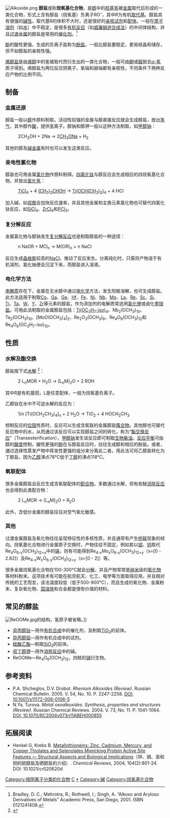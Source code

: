 [[File:Alkoxide.png|thumb]]
'''醇盐'''或称'''烷氧基化合物'''，是[[醇|醇]]中的[[羟基|羟基]][[氢|氢]]被[[金属|金属]]取代后形成的一类化合物，形式上含有醇盐（烷氧基）负离子RO<sup>–</sup>，其中R为有机[[取代基|取代基]]。醇盐具有很强的[[碱性|碱性]]，取代基R的体积不大时，还是很好的[[亲核试剂|亲核试剂]]和[[配体_(化学)|配体]]。一般在[[质子溶剂|质子溶剂]]（如[[水|水]]）中不稳定，是很多[[有机反应|有机反应]]（如[[威廉姆逊合成法|威廉姆逊合成法]]）的中间体结构，并且[[过渡金属|过渡金属]]的醇盐是常用的[[催化剂|催化剂]]。<ref>Bradley, D. C.; Mehrotra, R.; Rothwell, I.; Singh, A. “Alkoxo and Aryloxo Derivatives of Metals” Academic Press, San Diego, 2001. ISBN 0121241408.</ref>

[[酚|酚]]的酸性更强，生成的负离子盐称为[[酚盐|酚盐]]，一般比醇盐要稳定，更易结晶和储存，但不如醇盐的亲核性强。

[[烯醇盐|烯醇盐]]是由[[烯醇|烯醇]]中的氢被取代而衍生出的一类化合物，一般可由[[酮|酮]]或[[醛|醛]]脱去[[α-氢|α-氢]]质子得到。烯醇盐为两位反应阴离子，氧端和碳端都有亲核性，不同条件下两种反应产物的比例不同。

==制备==
===金属还原===
醇盐一般以[[醇|醇]]作原料制取。活动性较强的金属与醇直接反应就会生成醇盐，放出[[氢气|氢气]]，其中醇作[[酸|酸]]，提供氢离子。醇钠和醇钾一般以这种方法制取，如[[甲醇钠|甲醇钠]]：
:2CH<sub>3</sub>OH  + 2Na   →  2[[甲醇钠|CH<sub>3</sub>ONa]] + H<sub>2</sub>
其他的醇及[[碱金属|碱金属]]有时也可以发生这类反应。

===亲电性氯化物===
醇盐也可用金属[[氯化物|氯化物]]作原料制得。[[四氯化钛|四氯化钛]]与醇反应会生成相应的四烷氧基化合物，并放出[[氯化氢|氯化氢]]：
:[[四氯化钛|TiCl<sub>4</sub>]]  +  4 [[异丙醇|(CH<sub>3</sub>)<sub>2</sub>CHOH]]  →  [[异丙醇钛|Ti(OCH(CH<sub>3</sub>)<sub>2</sub>}<sub>4</sub>]]  +  4  HCl
加入碱，如[[叔胺|叔胺]]会加快反应速率，并且其他金属和主族元素氯化物也可替代四氯化钛反应，如[[四氯化硅|SiCl<sub>4</sub>]]、[[四氯化锆|ZrCl<sub>4</sub>]]和[[三氯化磷|PCl<sub>3</sub>]]。

===复分解反应===
金属氯化物与醇钠发生[[复分解反应|复分解反应]]也是制取醇盐的一种途径：
: n NaOR  +  MCl<sub>n</sub>  →  M(OR)<sub>n</sub>  +  n NaCl
反应生成[[晶格能|晶格能]]较高的[[氯化钠|NaCl]]，推动了反应发生。分离纯化时，只需将产物溶于有机溶剂，氯化钠便会沉淀下来，而醇盐进入溶液。

===电化学方法===
[[电解质|电解质]]存在下，金属在无水醇中通过[[电化学|电化学]]方法，发生阳极溶解，也可生成醇盐。此方法适用于制取[[钴|Co]]、[[镓|Ga]]、[[锗|Ge]]、[[铪|Hf]]、[[铁|Fe]]、[[镍|Ni]]、[[铌|Nb]]、[[钼|Mo]]、[[镧|La]]、[[铼|Re]]、[[钪|Sc]]、[[硅|Si]]、[[钛|Ti]]、[[钽|Ta]]、[[钨|W]]、[[钇|Y]]、[[锆|Zr]]等元素的醇盐，作为添加剂的电解质常选用[[氯化锂|氯化锂]]或卤化[[季铵盐|季铵盐]]。可用此法制取的金属醇盐包括：[[异丙醇钛|Ti(OC<sub>3</sub>H<sub>7</sub>-''iso'')<sub>4</sub>]]、Nb<sub>2</sub>(OCH<sub>3</sub>)<sub>10</sub>、Ta<sub>2</sub>(OCH<sub>3</sub>)<sub>10</sub>、[MoO(OCH<sub>3</sub>)<sub>4</sub>]<sub>2</sub>、Re<sub>2</sub>O<sub>3</sub>(OCH<sub>3</sub>)<sub>6</sub>、Re<sub>4</sub>O<sub>6</sub>(OCH<sub>3</sub>)<sub>12</sub>和Re<sub>4</sub>O<sub>6</sub>(OC<sub>3</sub>H<sub>7</sub>-''iso'')<sub>10</sub>。

==性质==
===水解及酯交换===
醇盐按下式[[水解|水解]] <ref name="hydrolysis">{{cite journal|title = Single and mixed phase TiO2 powders by excess hydrolysis of titanium isopropoxide|journal = Advances in Applied Ceramics|year =2012 |volume = 111|issue = 3 | url=http://www.researchgate.net/publication/235644645_Single_and_mixed_phase_TiO_2_powders_prepared_by_excess_hydrolysis_of_titanium_alkoxide}}</ref>：
:2 L<sub>n</sub>MOR  +  H<sub>2</sub>O  →  [L<sub>n</sub>M]<sub>2</sub>O  +  2 ROH
其中R是有机基团，L是任意配体，一般为烷氧基负离子。

乙醇钛在水中不可逆水解的反应为：
:1/n [Ti(OCH<sub>2</sub>CH<sub>3</sub>)<sub>4</sub>]<sub>n</sub>  +  2 H<sub>2</sub>O  →  TiO<sub>2</sub>  +  4 HOCH<sub>2</sub>CH<sub>3</sub>
控制反应的[[位阻|位阻]]性质时，反应可以生成含氧联的金属醇盐[[簇合物|簇合物]]。其他醇也可替代反应物中的水，从而通过该反应可以实现醇盐之间的转化，称为“[[酯交换反应|酯交换反应]]”（Transesterification），[[甲醇钠|甲醇钠]]发生该反应即可制取[[生物柴油|生物柴油]]。[[反应平衡|反应平衡]]可由醇的[[酸度|酸度]]控制，酸性更强的[[酚|酚]]在与醇盐反应时，往往生成醇和相应的酚盐。或者，通过选择性蒸发产物中挥发性更强的组分来分离此二者。用此法可将乙醇盐转化为丁醇盐，因为[[乙醇|乙醇]]沸点78°C低于[[丁醇|丁醇]]的沸点118°C。

===氧联配体===
很多金属醇盐会反应生成含氧联配体的[[配合物|配合物]]。多数通过水解，但有些醚[[消除反应|消除反应]]也会得到此类配合物：
:2 L<sub>n</sub>MOR  →  [L<sub>n</sub>M]<sub>2</sub>O  +  R<sub>2</sub>O

此外，含低价金属的醇盐往往对空气氧化敏感。

===其他===
过渡金属醇盐及氧化物往往呈现特征性的多核性质，并且通常有产生[[桥联|桥联]]现象的倾向。烷氧基化合物进行金属原子交换时，产物往往不固定，例如若以[[钼|钼]]、[[钨|钨]]取代Re<sub>4</sub>O<sub>6-y</sub>(OCH<sub>3</sub>)<sub>12+y</sub>中的[[铼|铼]]，则有可能得到Re<sub>4-x</sub>Mo<sub>x</sub>O<sub>6-y</sub>(OCH<sub>3</sub>)<sub>12+y</sub>（x=[0 - 2.82]）及Re<sub>4-x</sub>W<sub>x</sub>O<sub>6-y</sub>(OCH<sub>3</sub>)<sub>12+y</sub>（x=[0 - 2]）等。

很多金属烷氧基化合物在100-300°C就会[[热分解|分解]]，并且产物常常是[[纳米|纳米]]级的[[氧化物|氧化物]]等材料粉末。这项技术有可能在航空航天、化工、电学等方面取得应用，并且相对传统的工艺而言，该法温度较低（低于500-900°C），而且生成的氧化物、金属粉末、复杂氧化物、[[固溶体|固溶体]]和合金都是很有价值的材料。

==常见的醇盐==
[[File:ReOOMe.jpg|thumb]]的结构，氢原子被省略。]]
*[[异丙醇钛|异丙醇钛]]—用作[[有机合成|有机合成]]中的催化剂，及制取[[二氧化钛|TiO<sub>2</sub>]]的前体。
*[[异丙醇铝|异丙醇铝]]—用作有机合成中的试剂。
*[[硅酸乙酯|硅酸乙酯]]—制取[[二氧化硅|SiO<sub>2</sub>]]的前体。
*[[叔丁醇钾|叔丁醇钾]]—用作[[消除反应|消除反应]]中的碱。
*ReOOMe—Re<sub>4</sub>O<sub>6</sub>(OCH<sub>3</sub>)<sub>12</sub>，四核的[[铼|铼]]衍生物。

==参考资料==
<div class="references-small">
<references/></div>
{{refbegin}}
* P.A. Shcheglov, D.V. Drobot.  ''Rhenium Alkoxides (Review)''. Russian Chemical Bulletin. 2005. V. 54, No. 10. P. 2247-2258. [http://dx.doi.org/10.1007/s11172-006-0106-5 DOI: 10.1007/s11172-006-0106-5] {{Wayback|url=http://dx.doi.org/10.1007/s11172-006-0106-5 |date=20190614080328 }}
* N.Ya. Turova.  ''Metal oxoalkoxides. Synthesis, properties and structures (Review)''. Russian Chemical Reviews. 2004. V. 73, No. 11. P. 1041-1064. [http://dx.doi.org/10.1070/RC2004v073n11ABEH000855 DOI: 10.1070/RC2004v073n11ABEH000855] {{Wayback|url=http://dx.doi.org/10.1070/RC2004v073n11ABEH000855 |date=20190614080328 }}
{{refend}}

==拓展阅读==
* Henkel G, Krebs B. [https://web.archive.org/web/20170810090525/http://www.quicksilverscientific.com/images/art/PDF/StructuralAspects.PDF Metallothioneins: Zinc, Cadmium, Mercury, and Copper Thiolates and Selenolates Mimicking Protein Active Site Features — Structural Aspects and Biological Implications]（锌、镉、汞和铜的硫醇盐及硒醇盐的介绍）. ''Chemical Reviews'', 2004, 104(2):801-24. DOI: 10.1021/cr020620d
[[Category:按阴离子分类的化合物|Category:按阴离子分类的化合物]]
[[Category:官能团|C]]
[[Category:醇盐|*]]
[[Category:碱|Category:碱]]
[[Category:烷氧基化合物|Category:烷氧基化合物]]